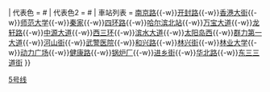 {{鐵道路線
| 模板名稱 = 哈尔滨地铁5号线
| 名稱 = [[哈尔滨地铁5号线]]（规划中，非确定版本）
| Logo = {{#ifeq: {{NAMESPACE}} | {{NS:0}} | [[File:HarbinMetro Logo.svg|25px|哈尔滨地铁标识]]}}
| 代表色 = #{{哈尔滨地铁识别色|5}} 
| 代表色2 = #{{哈尔滨地铁识别色|5}} 
| 車站列表 =  [[南京路站 (哈尔滨市)|南京路]]{{-w}}[[开封路站|开封路]]{{-w}}[[香港大街站|香港大街]]{{-w}}[[师范大学站 (哈尔滨市)|师范大学]]{{-w}}[[秦家站|秦家]]{{-w}}[[四环路站 (哈尔滨市)|四环路]]{{-w}}[[哈尔滨北站站|哈尔滨北站]]{{-w}}[[万宝大道站|万宝大道]]{{-w}}[[龙轩路站|龙轩路]]{{-w}}[[中源大道站|中源大道]]{{-w}}[[西三环站 (哈尔滨市)|西三环]]{{-w}}[[滨水大道站|滨水大道]]{{-w}}[[太阳岛西站|太阳岛西]]{{-w}}[[群力第一大道站|群力第一大道]]{{-w}}[[河山街站|河山街]]{{-w}}[[武警医院站|武警医院]]{{-w}}[[和兴路站|和兴路]]{{-w}}[[林兴街站|林兴街]]{{-w}}[[林业大学站|林业大学]]{{-w}}[[动力广场站|动力广场]]{{-w}}[[健康路站|健康路]]{{-w}}[[锅炉厂站|锅炉厂]]{{-w}}[[进乡街站|进乡街]]{{-w}}[[华北路站 (哈尔滨市)|华北路]]{{-w}}[[东三三道街站|东三三道街]]
}}<noinclude>
[[Category:哈尔滨地铁模板|5号线]]
</noinclude>